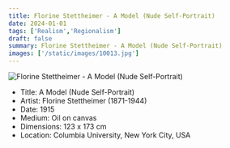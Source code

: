 ```yaml
---
title: Florine Stettheimer - A Model (Nude Self-Portrait)
date: 2024-01-01
tags: ['Realism','Regionalism']
draft: false
summary: Florine Stettheimer - A Model (Nude Self-Portrait)
images: ['/static/images/10013.jpg']
---
```


![Florine Stettheimer - A Model (Nude Self-Portrait)](/static/images/10013.jpg)

* Title: A Model (Nude Self-Portrait)
* Artist: Florine Stettheimer (1871-1944)
* Date: 1915
* Medium: Oil on canvas
* Dimensions: 123 x 173 cm
* Location: Columbia University, New York City, USA


